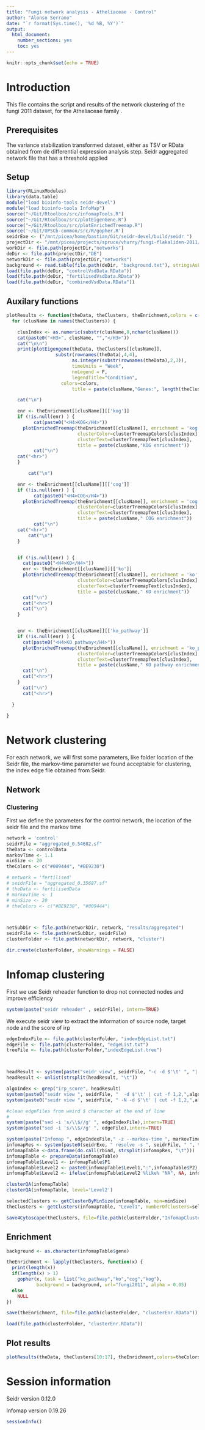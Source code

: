 ```yaml
---
title: "Fungi network analysis - Atheliaceae - Control"
author: "Alonso Serrano"
date: "`r format(Sys.time(), '%d %B, %Y')`"
output: 
  html_document: 
    number_sections: yes
    toc: yes
---
```



```r
knitr::opts_chunk$set(echo = TRUE)
```
# Introduction
This file contains the script and results of the network clustering of the fungi 2011 dataset, for the Atheliaceae family . 

## Prerequisites
The variance stabilization transformed dataset, either as TSV or RData obtained from de differential expression analysis step.
Seidr aggregated network file that has a threshold applied


## Setup

```r
library(RLinuxModules)
library(data.table)
module("load bioinfo-tools seidr-devel")
module("load bioinfo-tools InfoMap")
source("~/Git/Rtoolbox/src/infomapTools.R")
source("~/Git/Rtoolbox/src/plotEigenGene.R")
source("~/Git/Rtoolbox/src/plotEnrichedTreemap.R")
source('~/Git/UPSCb-common/src/R/gopher.R')
seidrExe <- ("/mnt/picea/home/bastian/Git/seidr-devel/build/seidr ")
projectDir <- "/mnt/picea/projects/spruce/vhurry/fungi-flakaliden-2011/Atheliaceae"
workDir <- file.path(projectDir,"networks")
deDir <- file.path(projectDir,"DE")
networkDir <- file.path(projectDir,"networks")
background <- read.table(file.path(deDir, "background.txt"), stringsAsFactors = F, header=F)[[1]]
load(file.path(deDir, "controlVsdData.RData"))
load(file.path(deDir, "fertilisedVsdData.RData"))
load(file.path(deDir, "combinedVsdData.RData"))
```
## Auxilary functions
```r
plotResults <- function(theData, theClusters, theEnrichment,colors = c("#009444", "#BE9230")) {
  for (clusName in names(theClusters)) {

    clusIndex <- as.numeric(substr(clusName,8,nchar(clusName)))
    cat(paste0("<H3>", clusName, "","</H3>"))
    cat("\n\n")
    print(plotEigengene(theData, theClusters[[clusName]],                      
                  substr(rownames(theData),4,4), 
                        as.integer(substr(rownames(theData),2,3)), 
                        timeUnits = "Week",
                        noLegend = F,
                        legendTitle="Condition",
                    colors=colors,
                        title = paste(clusName,"Genes:", length(theClusters[[clusName]]) )))

    cat("\n")

    enr <- theEnrichment[[clusName]][['kog']]
    if (!is.null(enr) ) {
          cat(paste0("<H4>KOG</H4>"))
      plotEnrichedTreemap(theEnrichment[[clusName]], enrichment = 'kog', namespace = 'BP',
                          clusterColor=clusterTreemapColors[clusIndex],
                          clusterText=clusterTreemapText[clusIndex], 
                          title = paste(clusName,"KOG enrichment"))
          cat("\n")
    cat("<hr>")
    }

        cat("\n")

    enr <- theEnrichment[[clusName]][['cog']]
    if (!is.null(enr) ) {
          cat(paste0("<H4>COG</H4>"))
      plotEnrichedTreemap(theEnrichment[[clusName]], enrichment = 'cog', namespace = 'BP',
                          clusterColor=clusterTreemapColors[clusIndex],
                          clusterText=clusterTreemapText[clusIndex], 
                          title = paste(clusName," COG enrichment"))
          cat("\n")
    cat("<hr>")
        cat("\n")
    }


    if (!is.null(enr) ) {
      cat(paste0("<H4>KO</H4>"))
      enr <- theEnrichment[[clusName]][['ko']]
      plotEnrichedTreemap(theEnrichment[[clusName]], enrichment = 'ko', namespace = 'BP',
                          clusterColor=clusterTreemapColors[clusIndex],
                          clusterText=clusterTreemapText[clusIndex], 
                          title = paste(clusName," KO enrichment"))
      cat("\n")
      cat("<hr>")
      cat("\n")
    }


    enr <- theEnrichment[[clusName]][['ko_pathway']]
    if (!is.null(enr) ) {
      cat(paste0("<H4>KO pathway</H4>"))
      plotEnrichedTreemap(theEnrichment[[clusName]], enrichment = 'ko_pathway', namespace = 'BP',
                          clusterColor=clusterTreemapColors[clusIndex],
                          clusterText=clusterTreemapText[clusIndex], 
                          title = paste(clusName," KO pathway enrichment"))
      cat("\n")
      cat("<hr>")
    }
      cat("\n")
      cat("<hr>")

  }
  
}
```


# Network clustering
For each network, we will first some parameters, like folder location of the Seidr file, the markov-time parameter we found acceptable for clustering, the index edge file obtained from Seidr.

## Network
### Clustering
First we define the parameters for the control network, the location of the seidr file and the markov time
```r
network = 'control'
seidrFile = "aggregated_0.54682.sf"
theData <- controlData
markovTime <- 1.1
minSize <- 20
theColors <- c("#009444", "#BE9230")

# network = 'fertilised'
# seidrFile = "aggregated_0.35687.sf"
# theData <- fertilisedData
# markovTime <- 1
# minSize <- 20
# theColors <- c("#BE9230", "#009444")



netSubDir <- file.path(networkDir, network, "results/aggregated")
seidrFile <- file.path(netSubDir, seidrFile)
clusterFolder <- file.path(networkDir, network, "cluster")

dir.create(clusterFolder, showWarnings = FALSE)
```
# Infomap clustering
First we use Seidr reheader function to drop not connected nodes and improve efficiency
```r
system(paste("seidr reheader" , seidrFile), intern=TRUE)

```
We execute seidr view to extract the information of source node, target node and the score of irp
```r
edgeIndexFile <- file.path(clusterFolder, "indexEdgeList.txt")
edgeFile <- file.path(clusterFolder, "edgeList.txt")
treeFile <- file.path(clusterFolder,"indexEdgeList.tree")



headResult <- system(paste("seidr view", seidrFile, "-c -d $'\t' ", "| head -n 1"), intern=TRUE)
headResult <- unlist(strsplit(headResult, "\t"))

algoIndex <- grep("irp_score", headResult)
system(paste0("seidr view ", seidrFile, "  -d $'\t' | cut -f 1,2,",algoIndex, " > ",edgeFile), intern=TRUE)
system(paste0("seidr view ", seidrFile, " -N -d $'\t' | cut -f 1,2,",algoIndex," >",edgeIndexFile), intern=TRUE)

#clean edgeFiles from weird $ character at the end of line
#
system(paste("sed -i 's/\\$//g' ", edgeIndexFile),intern=TRUE) 
system(paste("sed -i 's/\\$//g' ", edgeFile),intern=TRUE) 
```

```r
system(paste("Infomap ", edgeIndexFile," -z --markov-time ", markovTime," ", clusterFolder))
infomapRes <- system(paste0(seidrExe, " resolve -s ", seidrFile, " ", treeFile), intern=TRUE)
infomapTable <-data.frame(do.call(rbind, strsplit(infomapRes, "\t")))
infomapTable <- prepareData(infomapTable)
infomapTable$Level1 <- infomapTable$P1
infomapTable$Level2 <- paste0(infomapTable$Level1,":",infomapTable$P2)
infomapTable$Level2 <- ifelse(infomapTable$Level2 %like% "NA", NA, infomapTable$Level2)  

clusterQA(infomapTable)
clusterQA(infomapTable, level='Level2')
```


```r

selectedClusters <- getClusterByMinSize(infomapTable, min=minSize)
theClusters <- getClusters(infomapTable, "Level1", numberOfClusters=selectedClusters)

```

```r
save4Cytoscape(theClusters, file=file.path(clusterFolder,"InfomapClusters.tsv"))
```

## Enrichment
```r
background <- as.character(infomapTable$gene)

theEnrichment <- lapply(theClusters, function(x) {
  print(length(x))
  if(length(x) > 1)
    gopher(x, task = list("ko_pathway","ko","cog","kog"), 
           background = background, url="fungi2011", alpha = 0.05)
  else
    NULL
})

```

```r
save(theEnrichment, file=file.path(clusterFolder, "clusterEnr.RData"))
```

```r
load(file.path(clusterFolder, "clusterEnr.RData"))
```

## Plot results
```r
plotResults(theData, theClusters[10:17], theEnrichment,colors=theColors)

```


# Session information
Seidr version 0.12.0

Infomap version 0.19.26


```r
sessionInfo()
```
